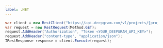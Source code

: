 ---
label: .NET
---

```csharp
var client = new RestClient("https://api.deepgram.com/v1/projects/{project_id}/balances");
var request = new RestRequest(Method.GET);
request.AddHeader("Authorization", "Token <YOUR_DEEPGRAM_API_KEY>");
request.AddHeader("content-type", "application/json");
IRestResponse response = client.Execute(request);
```
